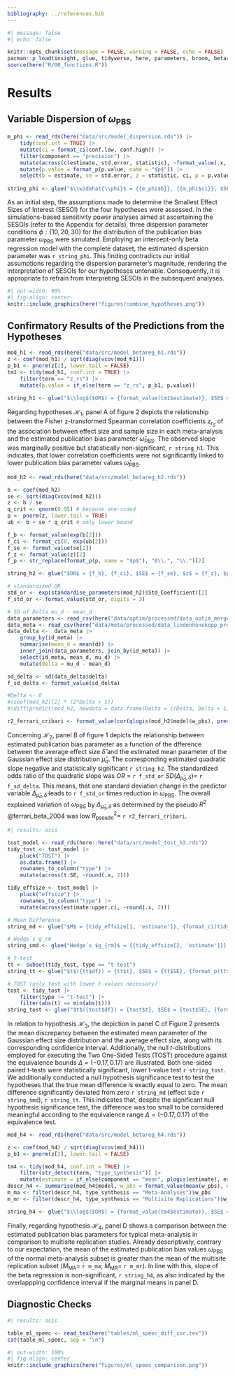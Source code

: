 ```yaml
---
bibliography: ../references.bib
---
```


\newpage

```r
#| message: false
#| echo: false

knitr::opts_chunk$set(message = FALSE, warning = FALSE, echo = FALSE)
pacman::p_load(insight, glue, tidyverse, here, parameters, broom, betareg, performance)
source(here("R/00_functions.R"))
```

# Results

## Variable Dispersion of $\omega_{\text{PBS}}$

```r

m_phi <- read_rds(here("data/src/model_dispersion.rds")) |>
    tidy(conf.int = TRUE) |>
    mutate(ci = format_ci(conf.low, conf.high)) |>
    filter(component == "precision") |>
    mutate(across(c(estimate, std.error, statistic), ~format_value(.x, digits = 2))) |>
    mutate(p.value = format_p(p.value, name = "$p$")) |>
    select(b = estimate, se = std.error, z = statistic, ci, p = p.value)
  
string_phi <- glue("$\\widehat{\\phi}$ = {{m_phi$b}}, {{m_phi$ci}}, $SE$ = {{m_phi$se}}, $z$ = {{m_phi$z}}, {{m_phi$p}}", .open = "{{", .close = "}}")

```

As an initial step, the assumptions made to determine the Smallest Effect Sizes of Interest (SESOI) for the four hypotheses were assessed. In the simulations-based sensitivity power analyses aimed at ascertaining the SESOIs (refer to the Appendix for details), three dispersion parameter conditions $\phi:\{10, 20, 30\}$ for the distribution of the publication bias parameter $\omega_{\text{PBS}}$ were simulated. Employing an intercept-only beta regression model with the complete dataset, the estimated dispersion parameter was `r string_phi`. This finding contradicts our initial assumptions regarding the dispersion parameter's magnitude, rendering the interpretation of SESOIs for our hypotheses untenable. Consequently, it is appropriate to refrain from interpreting SESOIs in the subsequent analyses.

<!-- Multi-Panel Figure for Hypotheses -->

```{=latex}
\begin{figure}[H]
\caption{Visual Summary of Results from Four Hypotheses
\label{fig:hypotheses}}
```
```r
#| out-width: 90%
#| fig-align: center
knitr::include_graphics(here("figures/combine_hypotheses.png"))
```

```{=latex}
\begingroup
\scriptsize
\textit{Note.} \textbf{A}. Estimated publication bias parameter vs. Fisher z-transformed correlation coefficients. Fitted line: regression coefficients with 95% CI. \textbf{B}. Estimated publication bias parameter vs. difference between mean parameter and average effect size. \textbf{C}. Mean difference between mean parameter and effect size, with 90% CI, compared to null t-distribution for equivalence bounds. \textbf{D}. Comparison of estimated publication bias parameter distribution between normal meta-analyses and multisite replications. Point range: marginal predicted values with 95% CI from regression.
\endgroup
\end{figure}
```
## Confirmatory Results of the Predictions from the Hypotheses

<!--# Hypotheses I -->

```r
mod_h1 <- read_rds(here("data/src/model_betareg_h1.rds"))
z <- coef(mod_h1) / sqrt(diag(vcov(mod_h1)))
p_b1 <- pnorm(z[2], lower.tail = FALSE)
tm1 <- tidy(mod_h1, conf.int = TRUE) |> 
    filter(term == "z_rs") |>
    mutate(p.value = if_else(term == "z_rs", p_b1, p.value)) 
 
string_h1 <- glue("$\\log$($OR$) = {format_value(tm1$estimate)}, $SE$ = {format_value(tm1$std.error)}, $z$ = {format_value(tm1$statistic)}, {format_ci(tm1$conf.low, tm1$conf.high)}, {format_p(tm1$p.value, name = '$p$')}")

```

Regarding hypotheses $\mathcal{H}_1$, panel A of figure 2 depicts the relationship between the Fisher z-transformed Spearman correlation coefficients $z_{r_S}$ of the association between effect size and sample size in each meta-analysis and the estimated publication bias parameter $\widehat{\omega}_{\text{PBS}}$. The observed slope was marginally positive but statistically non-significant, `r string_h1`. This indicates, that lower correlation coefficients were not significantly linked to lower publication bias parameter values $\widehat{\omega}_{\text{PBS}}$.

<!--# Hypotheses II -->

```r
mod_h2 <- read_rds(here("data/src/model_betareg_h2.rds"))

b <- coef(mod_h2)
se <- sqrt(diag(vcov(mod_h2)))
z <- b / se
q_crit <- qnorm(0.95) # because one-sided
p <- pnorm(z, lower.tail = TRUE)
ub <- b + se * q_crit # only lower bound

f_b <- format_value(exp(b[2]))
f_ci <- format_ci(0, exp(ub[2]))
f_se <- format_value(se[2])
f_z <- format_value(z)[2]
f_p <- str_replace(format_p(p, name = "$p$"), "0\\.", "\\.")[2]

string_h2 <- glue("$OR$ = {f_b}, {f_ci}, $SE$ = {f_se}, $z$ = {f_z}, $p$ {f_p}")

# standardized OR
std_or <- exp(standardise_parameters(mod_h2)$Std_Coefficient)[2]
f_std_or <- format_value(std_or, digits = 3)

# SD of Delta mu_d - mean_d
data_parameters <- read_csv(here("data/optim/processed/data_optim_merged.csv"))
data_meta <- read_csv(here("data/meta/processed/data_lindenhonekopp_proc.csv"))
data_delta <-  data_meta |>
    group_by(id_meta) |>
    summarise(mean_d = mean(d)) |>
    inner_join(data_parameters, join_by(id_meta)) |>
    select(id_meta, mean_d, mu_d) |>
    mutate(delta = mu_d - mean_d) 

sd_delta <- sd(data_delta$delta)
f_sd_delta <- format_value(sd_delta)

#Delta <- 0
#(coef(mod_h2)[2] * (2*Delta + 1))
#(diff(predict(mod_h2, newdata = data.frame(Delta = c(Delta, Delta + 1)), type = "link")))

r2_ferrari_cribari <- format_value(cor(qlogis(mod_h2$model$w_pbs), predict(mod_h2, type = "link"))^2, digits = 3)

```

Concerning $\mathcal{H}_2$, panel B of figure 1 depicts the relationship between estimated publication bias parameter as a function of the dfference between the average effect size $\widehat{\delta}$ and the estimated mean parameter of the Gaussian effect size distribution $\widehat{\mu}_d$. The corresponding estimated quadratic slope negative and statistically significant `r string_h2`. The standardized odds ratio of the quadratic slope was $OR$ = `r f_std_or` $SD(\Delta_{\widehat{\mu}_d,\widehat{\delta}})=$ `r f_sd_delta`. This means, that one standard deviation change in the predictor variable $\Delta_{\widehat{\mu}_d,\widehat{\delta}}$ leads to `r f_std_or` times reduction in $\omega_{\text{PBS}}$. The overall explained variation of $\omega_{\text{PBS}}$ by $\Delta_{\widehat{\mu}_d,\widehat{\delta}}$ as determined by the pseudo $R^2$ @ferrari_beta_2004 was low $R^2_{\text{pseudo}}=$ `r r2_ferrari_cribari`.

<!--# Hypotheses III -->

```r
#| results: asis

tost_model <- read_rds(here::here("data/src/model_tost_h3.rds"))
tidy_tost <- tost_model |>
    pluck("TOST") |>
    as.data.frame() |>
    rownames_to_column("type") |>
    mutate(across(t:SE, ~round(.x, 2)))

tidy_effsize <- tost_model |>
    pluck("effsize") |>
    rownames_to_column("type") |>
    mutate(across(estimate:upper.ci, ~round(.x, 2)))

# Mean Difference
string_md <- glue("$M$ = {tidy_effsize[1, 'estimate']}, {format_ci(tidy_effsize[1, 'lower.ci'], tidy_effsize[1, 'upper.ci'], ci = 0.9)}")

# Hedge´s g_rm
string_smd <- glue("Hedge´s $g_{rm}$ = {{tidy_effsize[2, 'estimate']}}, {{format_ci(tidy_effsize[2, 'lower.ci'], tidy_effsize[2, 'upper.ci'], ci = 0.9)}}", .open = "{{", .close = "}}")

# t-test
tt <- subset(tidy_tost, type == "t-test")
string_tt <- glue("$t$({tt$df}) = {tt$t}, $SE$ = {tt$SE}, {format_p(tt$p.value, digits = 3, name = '$p$')}")

# TOST (only test with lower t-values necessary)
tost <- tidy_tost |>
    filter(type != "t-test") |>
    filter(abs(t) == min(abs(t)))
string_tost <- glue("$t$({tost$df}) = {tost$t}, $SE$ = {tost$SE}, {format_p(tost$p.value, digits = 3, name = '$p$')}")
```

In relation to hypothesis $\mathcal{H}_3$, the depiction in panel C of Figure 2 presents the mean discrepancy between the estimated mean parameter of the Gaussian effect size distribution and the average effect size, along with its corresponding confidence interval. Additionally, the null $t$-distributions employed for executing the Two One-Sided Tests (TOST) procedure against the equivalence bounds $\Delta=(-0.17, 0.17)$ are illustrated. Both one-sided paired t-tests were statistically significant, lower t-value test `r string_tost`. We additionally conducted a null hypothesis significance test to test the hypotheses that the true mean difference is exactly equal to zero. The mean difference significantly deviated from zero `r string_md` (effect size `r string_smd`), `r string_tt`. This indicates that, despite the significant null hypothesis significance test, the difference was too small to be considered meaningful according to the equivalence range $\Delta=(-0.17, 0.17)$ of the equivalence test.

<!--# Hypotheses IV -->

```r

mod_h4 <- read_rds(here("data/src/model_betareg_h4.rds"))

z <- coef(mod_h4) / sqrt(diag(vcov(mod_h4)))
p_b1 <- pnorm(z[2], lower.tail = FALSE)

tm4 <- tidy(mod_h4, conf.int = TRUE) |>
    filter(str_detect(term, "type_synthesis")) |>
    mutate(estimate = if_else(component == "mean", plogis(estimate), estimate))  
descr_h4 <- summarise(mod_h4$model, w_pbs = format_value(mean(w_pbs), digits = 2), .by = type_synthesis)
m_ma <- filter(descr_h4, type_synthesis == "Meta-Analyses")$w_pbs
m_mr <- filter(descr_h4, type_synthesis == "Multisite Replications")$w_pbs

string_h4 <- glue("$\\log$($OR$) = {format_value(tm4$estimate)}, $SE$ = {format_value(tm4$std.error)}, $z$ = {format_value(tm4$statistic)}, {format_ci(tm4$conf.low, tm4$conf.high)}, {format_p(tm4$p.value, name = '$p$')}")


```

Finally, regarding hypothesis $\mathcal{H}_4$, panel D shows a comparison between the estimated publication bias parameters for typical meta-analysis in comparison to multisite replication studies. Already descriptively, contrary to our expectation, the mean of the estimated publication bias values $\omega_{\text{PBS}}$ of the normal meta-analysis subset is greater than the mean of the multisite replication subset ($M_{\text{MA}}=$ `r m_ma`; $M_{\text{MR}}=$ `r m_mr`). In line with this, slope of the beta regression is non-significant, `r string_h4`, as also indicated by the overlappping confidence interval if the marginal means in panel D.

\newpage

## Diagnostic Checks

```r
#| results: asis

table_ml_speec <- read_tex(here("tables/ml_speec_diff_cor.tex"))
cat(table_ml_speec, sep = "\n")
```

```{=latex}
\begin{figure}[H]
\caption{Scatter Plot comparing the estimated Distributional Parameters via SPEEC  vs. Maximum Likelihood\label{fig:ml-speec-comparison}}
```
```r
#| out-width: 100%
#| fig-align: center
knitr::include_graphics(here("figures/ml_speec_comparison.png"))
```

```{=latex}
\begingroup
\scriptsize
\textit{Note.} \textbf{A1}. Comparison of estimated mean parameter $\mu_d$ from Gaussian effect size distribution. \textbf{A2}. Comparison of estimated variance parameter $\sigma_d^2$ of Gaussian effect size distribution. Axes and colorbar are log (base 10) transformed. \textbf{B1}. Comparison of mean parameter $\mu_n$ of Negative-Binomial sample size distribution \textbf{B2}. Comparison of dispersion parameter $\phi_n$ of Negative-Binomial sample size distribution. Axes and colorbar are log (base 10) transformed.
\endgroup
\end{figure}
```
